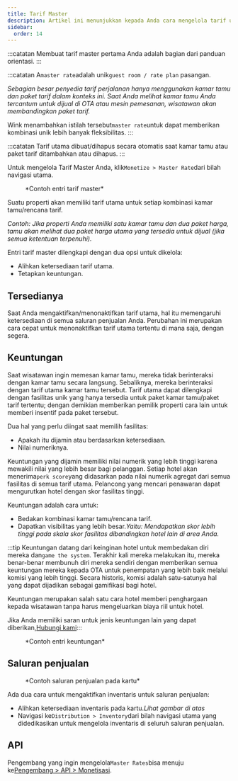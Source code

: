 ```yaml
---
title: Tarif Master
description: Artikel ini menunjukkan kepada Anda cara mengelola tarif utama di Wink.
sidebar:
  order: 14
---
```


:::catatan
Membuat tarif master pertama Anda adalah bagian dari panduan orientasi.
:::

:::catatan
A`master rate`adalah unik`guest room / rate plan` pasangan.

*Sebagian besar penyedia tarif perjalanan hanya menggunakan kamar tamu dan paket tarif dalam konteks ini. Saat Anda melihat kamar tamu Anda tercantum untuk dijual di OTA atau mesin pemesanan, wisatawan akan membandingkan paket tarif.*

Wink menambahkan istilah tersebut`master rate`untuk dapat memberikan kombinasi unik lebih banyak fleksibilitas.
:::

:::catatan
Tarif utama dibuat/dihapus secara otomatis saat kamar tamu atau paket tarif ditambahkan atau dihapus.
:::

Untuk mengelola Tarif Master Anda, klik`Monetize > Master Rate`dari bilah navigasi utama.

<figure>
  <CloudinaryImage width="350" height="484" resize="scale" quality="best" alt="Tingkat Master" src="academy/master-rate" errorImage="noimage_opaque_nyrtl0.png" />

  <figcaption>*Contoh entri tarif master*</figcaption>
</figure>


Suatu properti akan memiliki tarif utama untuk setiap kombinasi kamar tamu/rencana tarif.

*Contoh: Jika properti Anda memiliki satu kamar tamu dan dua paket harga, tamu akan melihat dua paket harga utama yang tersedia untuk dijual (jika semua ketentuan terpenuhi).*

Entri tarif master dilengkapi dengan dua opsi untuk dikelola:

* Alihkan ketersediaan tarif utama.
* Tetapkan keuntungan.

## Tersedianya

Saat Anda mengaktifkan/menonaktifkan tarif utama, hal itu memengaruhi ketersediaan di semua saluran penjualan Anda. Perubahan ini merupakan cara cepat untuk menonaktifkan tarif utama tertentu di mana saja, dengan segera.

## Keuntungan

Saat wisatawan ingin memesan kamar tamu, mereka tidak berinteraksi dengan kamar tamu secara langsung. Sebaliknya, mereka berinteraksi dengan tarif utama kamar tamu tersebut. Tarif utama dapat dilengkapi dengan fasilitas unik yang hanya tersedia untuk paket kamar tamu/paket tarif tertentu; dengan demikian memberikan pemilik properti cara lain untuk memberi insentif pada paket tersebut.

Dua hal yang perlu diingat saat memilih fasilitas:

* Apakah itu dijamin atau berdasarkan ketersediaan.
* Nilai numeriknya.

Keuntungan yang dijamin memiliki nilai numerik yang lebih tinggi karena mewakili nilai yang lebih besar bagi pelanggan.
Setiap hotel akan menerima`perk score`yang didasarkan pada nilai numerik agregat dari semua fasilitas di semua tarif utama.
Pelancong yang mencari penawaran dapat mengurutkan hotel dengan skor fasilitas tinggi.

Keuntungan adalah cara untuk:

* Bedakan kombinasi kamar tamu/rencana tarif.
* Dapatkan visibilitas yang lebih besar.*Yaitu: Mendapatkan skor lebih tinggi pada skala skor fasilitas dibandingkan hotel lain di area Anda.*

:::tip
Keuntungan datang dari keinginan hotel untuk membedakan diri mereka dan`game the system`.
Terakhir kali mereka melakukan itu, mereka benar-benar membunuh diri mereka sendiri dengan memberikan semua keuntungan mereka kepada OTA untuk penempatan yang lebih baik melalui komisi yang lebih tinggi.
Secara historis, komisi adalah satu-satunya hal yang dapat dijadikan sebagai gamifikasi bagi hotel.

Keuntungan merupakan salah satu cara hotel memberi penghargaan kepada wisatawan tanpa harus mengeluarkan biaya riil untuk hotel.

Jika Anda memiliki saran untuk jenis keuntungan lain yang dapat diberikan,[Hubungi kami](mailto:hi@wink.travel):::

<figure>
  <CloudinaryImage width="700" height="263" resize="scale" quality="best" alt="Keuntungan" src="academy/perks" errorImage="noimage_opaque_nyrtl0.png" />

  <figcaption>*Contoh entri keuntungan*</figcaption>
</figure>


## Saluran penjualan

<figure>
  <CloudinaryImage width="350" height="368" resize="scale" quality="best" alt="Saluran penjualan" src="academy/sales-channels-card" errorImage="noimage_opaque_nyrtl0.png" />

  <figcaption>*Contoh saluran penjualan pada kartu*</figcaption>
</figure>


Ada dua cara untuk mengaktifkan inventaris untuk saluran penjualan:

* Alihkan ketersediaan inventaris pada kartu.*Lihat gambar di atas*
* Navigasi ke`Distribution > Inventory`dari bilah navigasi utama yang didedikasikan untuk mengelola inventaris di seluruh saluran penjualan.

## API

Pengembang yang ingin mengelola`Master Rates`bisa menuju ke[Pengembang > API > Monetisasi](/developers/apis/#monetize-api).

